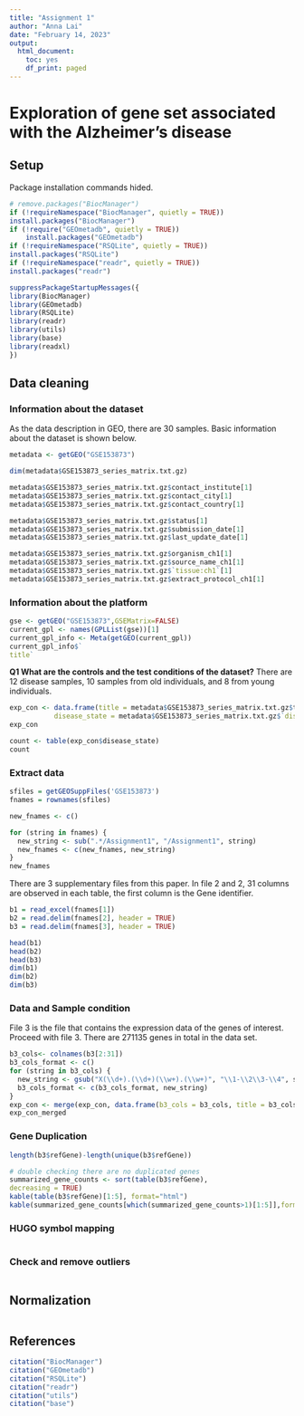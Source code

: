 ```yaml
---
title: "Assignment 1"
author: "Anna Lai"
date: "February 14, 2023"
output:
  html_document:
    toc: yes
    df_print: paged
---
```


# Exploration of gene set associated with the Alzheimer’s disease

## Setup

Package installation commands hided. 
```r

# remove.packages("BiocManager")
if (!requireNamespace("BiocManager", quietly = TRUE))
install.packages("BiocManager")
if (!require("GEOmetadb", quietly = TRUE))
    install.packages("GEOmetadb")
if (!requireNamespace("RSQLite", quietly = TRUE))
install.packages("RSQLite")
if (!requireNamespace("readr", quietly = TRUE))
install.packages("readr")
```

```r
suppressPackageStartupMessages({
library(BiocManager)
library(GEOmetadb)
library(RSQLite)
library(readr)
library(utils)
library(base)
library(readxl)
})
```

## Data cleaning


### Information about the dataset

As the data description in GEO, there are 30 samples. Basic information about the dataset is shown below.

```r
metadata <- getGEO("GSE153873")

dim(metadata$GSE153873_series_matrix.txt.gz)

metadata$GSE153873_series_matrix.txt.gz$contact_institute[1]
metadata$GSE153873_series_matrix.txt.gz$contact_city[1]
metadata$GSE153873_series_matrix.txt.gz$contact_country[1]

metadata$GSE153873_series_matrix.txt.gz$status[1]
metadata$GSE153873_series_matrix.txt.gz$submission_date[1]
metadata$GSE153873_series_matrix.txt.gz$last_update_date[1]

metadata$GSE153873_series_matrix.txt.gz$organism_ch1[1]
metadata$GSE153873_series_matrix.txt.gz$source_name_ch1[1]
metadata$GSE153873_series_matrix.txt.gz$`tissue:ch1`[1]
metadata$GSE153873_series_matrix.txt.gz$extract_protocol_ch1[1]
```

### Information about the platform
```r
gse <- getGEO("GSE153873",GSEMatrix=FALSE)
current_gpl <- names(GPLList(gse))[1]
current_gpl_info <- Meta(getGEO(current_gpl))
current_gpl_info$`
title`
```

**Q1 What are the controls and the test conditions of the dataset?** There are 12 disease samples, 10 samples from old individuals, and 8 from young individuals. 

```r
exp_con <- data.frame(title = metadata$GSE153873_series_matrix.txt.gz$title,
           disease_state = metadata$GSE153873_series_matrix.txt.gz$`disease state:ch1`)
exp_con

count <- table(exp_con$disease_state)
count
```

### Extract data

```r
sfiles = getGEOSuppFiles('GSE153873')
fnames = rownames(sfiles)

new_fnames <- c()

for (string in fnames) {
  new_string <- sub(".*/Assignment1", "/Assignment1", string)
  new_fnames <- c(new_fnames, new_string)
}
new_fnames
```

There are 3 supplementary files from this paper. In file 2 and 2, 31 columns are observed in each table, the first column is the Gene identifier. 

```r
b1 = read_excel(fnames[1])
b2 = read.delim(fnames[2], header = TRUE)
b3 = read.delim(fnames[3], header = TRUE)

head(b1)
head(b2)
head(b3)
dim(b1)
dim(b2)
dim(b3)
```
### Data and Sample condition

File 3 is the file that contains the expression data of the genes of interest. Proceed with file 3. There are 271135 genes in total in the data set.

```r
b3_cols<- colnames(b3[2:31])
b3_cols_format <- c()
for (string in b3_cols) {
  new_string <- gsub("X(\\d+).(\\d+)(\\w+).(\\w+)", "\\1-\\2\\3-\\4", string)
  b3_cols_format <- c(b3_cols_format, new_string)
}
exp_con <- merge(exp_con, data.frame(b3_cols = b3_cols, title = b3_cols_format), by = "title")
exp_con_merged
```

### Gene Duplication
```r
length(b3$refGene)-length(unique(b3$refGene)) 

# double checking there are no duplicated genes
summarized_gene_counts <- sort(table(b3$refGene),
decreasing = TRUE)
kable(table(b3$refGene)[1:5], format="html")
kable(summarized_gene_counts[which(summarized_gene_counts>1)[1:5]],format="html")
```

### HUGO symbol mapping
```r

```

### Check and remove outliers
```r

```


## Normalization
```r

```


## References
```r
citation("BiocManager")
citation("GEOmetadb")
citation("RSQLite")
citation("readr")
citation("utils")
citation("base")
```

